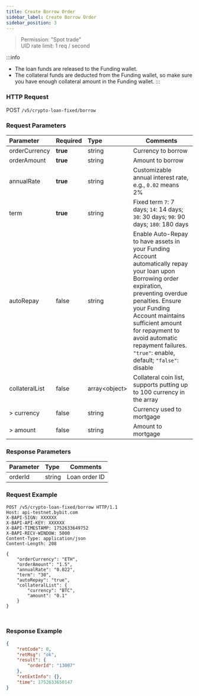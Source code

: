 ```yaml
---
title: Create Borrow Order
sidebar_label: Create Borrow Order
sidebar_position: 3
---
```

> Permission: "Spot trade"<br/>
> UID rate limit: 1 req / second

:::info
* The loan funds are released to the Funding wallet.
* The collateral funds are deducted from the Funding wallet, so make sure you have enough collateral amount in the Funding wallet.
:::

### HTTP Request
POST `/v5/crypto-loan-fixed/borrow`

### Request Parameters
| Parameter | Required | Type | Comments|
|:----- |:-------|:-----|------ |
|orderCurrency |**true** |string |Currency to borrow|
|orderAmount |**true** |string |Amount to borrow|
|annualRate |**true** |string|Customizable annual interest rate, e.g., `0.02` means 2%|
|term |**true** |string|Fixed term `7`: 7 days; `14`: 14 days; `30`: 30 days; `90`: 90 days; `180`: 180 days|
|autoRepay |false|string |Enable Auto-Repay to have assets in your Funding Account automatically repay your loan upon Borrowing order expiration, preventing overdue penalties. Ensure your Funding Account maintains sufficient amount for repayment to avoid automatic repayment failures.<br/>`"true"`: enable, default; `"false"`: disable|
|collateralList |false |array&lt;object&gt; |Collateral coin list, supports putting up to 100 currency in the array|
|> currency |false |string |Currency used to mortgage|
|> amount |false |string |Amount to mortgage|

### Response Parameters
| Parameter | Type | Comments|
|:----- |:-----|----- |
|orderId |string |Loan order ID|

### Request Example

<Tabs groupId="programming-languages">
<TabItem value="http" label="HTTP">

```http
POST /v5/crypto-loan-fixed/borrow HTTP/1.1
Host: api-testnet.bybit.com
X-BAPI-SIGN: XXXXXX
X-BAPI-API-KEY: XXXXXX
X-BAPI-TIMESTAMP: 1752633649752
X-BAPI-RECV-WINDOW: 5000
Content-Type: application/json
Content-Length: 208

{
    "orderCurrency": "ETH",
    "orderAmount": "1.5",
    "annualRate": "0.022",
    "term": "30",
    "autoRepay": "true",
    "collateralList": {
        "currency": "BTC",
        "amount": "0.1"
    }
}
```

</TabItem>
<TabItem value="python" label="Python">

```python

```

</TabItem>

<TabItem value="Node" label="Node.js">

```n4js

```

</TabItem>
</Tabs>

### Response Example

```json
{
    "retCode": 0,
    "retMsg": "ok",
    "result": {
        "orderId": "13007"
    },
    "retExtInfo": {},
    "time": 1752633650147
}
```
